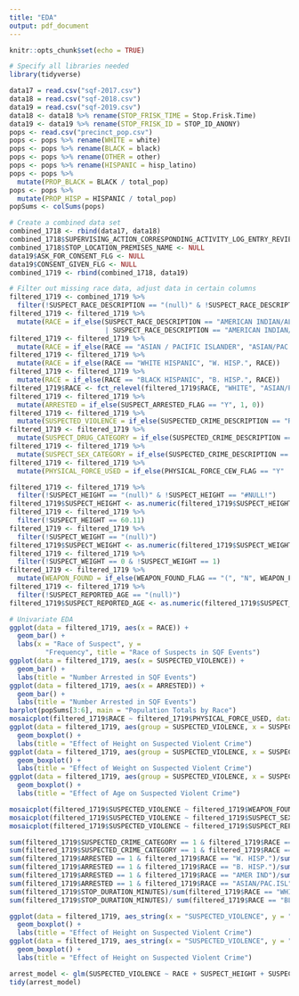 ```yaml
---
title: "EDA"
output: pdf_document
---
```


```r
knitr::opts_chunk$set(echo = TRUE)
```

```r
# Specify all libraries needed
library(tidyverse)
```


```r
data17 = read.csv("sqf-2017.csv")
data18 = read.csv("sqf-2018.csv")
data19 = read.csv("sqf-2019.csv")
data18 <- data18 %>% rename(STOP_FRISK_TIME = Stop.Frisk.Time)
data19 <- data19 %>% rename(STOP_FRISK_ID = STOP_ID_ANONY)
pops <- read.csv("precinct_pop.csv")
pops <- pops %>% rename(WHITE = white)
pops <- pops %>% rename(BLACK = black)
pops <- pops %>% rename(OTHER = other)
pops <- pops %>% rename(HISPANIC = hisp_latino)
pops <- pops %>% 
  mutate(PROP_BLACK = BLACK / total_pop)
pops <- pops %>% 
  mutate(PROP_HISP = HISPANIC / total_pop)
popSums <- colSums(pops)
```

```r
# Create a combined data set
combined_1718 <- rbind(data17, data18)
combined_1718$SUPERVISING_ACTION_CORRESPONDING_ACTIVITY_LOG_ENTRY_REVIEWED <- NULL
combined_1718$STOP_LOCATION_PREMISES_NAME <- NULL
data19$ASK_FOR_CONSENT_FLG <- NULL
data19$CONSENT_GIVEN_FLG <- NULL
combined_1719 <- rbind(combined_1718, data19)
```

```r
# Filter out missing race data, adjust data in certain columns
filtered_1719 <- combined_1719 %>%
  filter(!SUSPECT_RACE_DESCRIPTION == "(null)" & !SUSPECT_RACE_DESCRIPTION == "MALE")
filtered_1719 <- filtered_1719 %>%
  mutate(RACE = if_else(SUSPECT_RACE_DESCRIPTION == "AMERICAN INDIAN/ALASKAN NATIVE"
                        | SUSPECT_RACE_DESCRIPTION == "AMERICAN INDIAN/ALASKAN N", "AMER IND", SUSPECT_RACE_DESCRIPTION))
filtered_1719 <- filtered_1719 %>%
  mutate(RACE = if_else(RACE == "ASIAN / PACIFIC ISLANDER", "ASIAN/PAC.ISL", RACE))
filtered_1719 <- filtered_1719 %>%
  mutate(RACE = if_else(RACE == "WHITE HISPANIC", "W. HISP.", RACE))
filtered_1719 <- filtered_1719 %>%
  mutate(RACE = if_else(RACE == "BLACK HISPANIC", "B. HISP.", RACE))
filtered_1719$RACE <- fct_relevel(filtered_1719$RACE, "WHITE", "ASIAN/PAC.ISL", "W. HISP.", "B. HISP.", "BLACK", "AMER IND")
filtered_1719 <- filtered_1719 %>%
  mutate(ARRESTED = if_else(SUSPECT_ARRESTED_FLAG == "Y", 1, 0))
filtered_1719 <- filtered_1719 %>%
  mutate(SUSPECTED_VIOLENCE = if_else(SUSPECTED_CRIME_DESCRIPTION == "ROBBERY" | SUSPECTED_CRIME_DESCRIPTION == "ASSAULT" | SUSPECTED_CRIME_DESCRIPTION == "RAPE" | SUSPECTED_CRIME_DESCRIPTION == "MURDER" | SUSPECTED_CRIME_DESCRIPTION == "TERRORISM" | SUSPECTED_CRIME_DESCRIPTION == "FORCIBLE TOUCHING" | SUSPECTED_CRIME_DESCRIPTION == "RECKLESS ENDANGERMENT" | SUSPECTED_CRIME_DESCRIPTION == "MENACING", 1, 0))
filtered_1719 <- filtered_1719 %>%
  mutate(SUSPECT_DRUG_CATEGORY = if_else(SUSPECTED_CRIME_DESCRIPTION == "CRIMINAL POSSESSION OF MARIHUANA" | SUSPECTED_CRIME_DESCRIPTION == "CRIMINAL POSSESSION OF CONTROLLED SUBSTANCE" | SUSPECTED_CRIME_DESCRIPTION == "CRIMINAL SALE OF MARIHUANA" | SUSPECTED_CRIME_DESCRIPTION == "CRIMINAL SALE OF CONTROLLED SUBSTANCE", 1, 0))
filtered_1719 <- filtered_1719 %>%
  mutate(SUSPECT_SEX_CATEGORY = if_else(SUSPECTED_CRIME_DESCRIPTION == "RAPE" | SUSPECTED_CRIME_DESCRIPTION == "PROSTITUTION" | SUSPECTED_CRIME_DESCRIPTION == "FORCIBLE TOUCHING" | SUSPECTED_CRIME_DESCRIPTION == "CRIMINAL SALE OF CONTROLLED SUBSTANCE", "SEX RELATED", "NON-SEX RELATED"))
filtered_1719 <- filtered_1719 %>%
  mutate(PHYSICAL_FORCE_USED = if_else(PHYSICAL_FORCE_CEW_FLAG == "Y" | PHYSICAL_FORCE_DRAW_POINT_FIREARM_FLAG == "Y" | PHYSICAL_FORCE_OC_SPRAY_USED_FLAG == "Y" | PHYSICAL_FORCE_OTHER_FLAG == "Y" | PHYSICAL_FORCE_RESTRAINT_USED_FLAG == "Y" | PHYSICAL_FORCE_WEAPON_IMPACT_FLAG == "Y", 1, 0))
```

```r
filtered_1719 <- filtered_1719 %>%
  filter(!SUSPECT_HEIGHT == "(null)" & !SUSPECT_HEIGHT == "#NULL!")
filtered_1719$SUSPECT_HEIGHT <- as.numeric(filtered_1719$SUSPECT_HEIGHT)
filtered_1719 <- filtered_1719 %>%
  filter(!SUSPECT_HEIGHT == 60.11)
filtered_1719 <- filtered_1719 %>%
  filter(!SUSPECT_WEIGHT == "(null)")
filtered_1719$SUSPECT_WEIGHT <- as.numeric(filtered_1719$SUSPECT_WEIGHT)
filtered_1719 <- filtered_1719 %>%
  filter(!SUSPECT_WEIGHT == 0 & !SUSPECT_WEIGHT == 1)
filtered_1719 <- filtered_1719 %>%
  mutate(WEAPON_FOUND = if_else(WEAPON_FOUND_FLAG == "(", "N", WEAPON_FOUND_FLAG))
filtered_1719 <- filtered_1719 %>%
  filter(!SUSPECT_REPORTED_AGE == "(null)")
filtered_1719$SUSPECT_REPORTED_AGE <- as.numeric(filtered_1719$SUSPECT_REPORTED_AGE)
```



```r
# Univariate EDA
ggplot(data = filtered_1719, aes(x = RACE)) +
  geom_bar() +
  labs(x = "Race of Suspect", y = 
         "Frequency", title = "Race of Suspects in SQF Events")
ggplot(data = filtered_1719, aes(x = SUSPECTED_VIOLENCE)) +
  geom_bar() +
  labs(title = "Number Arrested in SQF Events")
ggplot(data = filtered_1719, aes(x = ARRESTED)) +
  geom_bar() +
  labs(title = "Number Arrested in SQF Events")
barplot(popSums[3:6], main = "Population Totals by Race")
mosaicplot(filtered_1719$RACE ~ filtered_1719$PHYSICAL_FORCE_USED, data = filtered_1719)
ggplot(data = filtered_1719, aes(group = SUSPECTED_VIOLENCE, x = SUSPECTED_VIOLENCE, y = SUSPECT_HEIGHT)) +
  geom_boxplot() +
  labs(title = "Effect of Height on Suspected Violent Crime")
ggplot(data = filtered_1719, aes(group = SUSPECTED_VIOLENCE, x = SUSPECTED_VIOLENCE, y = SUSPECT_WEIGHT)) +
  geom_boxplot() +
  labs(title = "Effect of Weight on Suspected Violent Crime")
ggplot(data = filtered_1719, aes(group = SUSPECTED_VIOLENCE, x = SUSPECTED_VIOLENCE, y = SUSPECT_REPORTED_AGE)) +
  geom_boxplot() +
  labs(title = "Effect of Age on Suspected Violent Crime")
```

```r
mosaicplot(filtered_1719$SUSPECTED_VIOLENCE ~ filtered_1719$WEAPON_FOUND, data = filtered_1719)
mosaicplot(filtered_1719$SUSPECTED_VIOLENCE ~ filtered_1719$SUSPECT_SEX, data = filtered_1719)
mosaicplot(filtered_1719$SUSPECTED_VIOLENCE ~ filtered_1719$SUSPECT_REPORTED_AGE, data = filtered_1719)
```


```r
sum(filtered_1719$SUSPECTED_CRIME_CATEGORY == 1 & filtered_1719$RACE == "BLACK")/sum(filtered_1719$RACE == "BLACK")
sum(filtered_1719$SUSPECTED_CRIME_CATEGORY == 1 & filtered_1719$RACE == "WHITE")/sum(filtered_1719$RACE == "WHITE")
sum(filtered_1719$ARRESTED == 1 & filtered_1719$RACE == "W. HISP.")/sum(filtered_1719$RACE == "W. HISP.")
sum(filtered_1719$ARRESTED == 1 & filtered_1719$RACE == "B. HISP.")/sum(filtered_1719$RACE == "B. HISP.")
sum(filtered_1719$ARRESTED == 1 & filtered_1719$RACE == "AMER IND")/sum(filtered_1719$RACE == "AMER IND")
sum(filtered_1719$ARRESTED == 1 & filtered_1719$RACE == "ASIAN/PAC.ISL")/sum(filtered_1719$RACE == "ASIAN/PAC.ISL")
sum(filtered_1719$STOP_DURATION_MINUTES)/sum(filtered_1719$RACE == "WHITE")
sum(filtered_1719$STOP_DURATION_MINUTES)/ sum(filtered_1719$RACE == "BLACK")
```

```r
ggplot(data = filtered_1719, aes_string(x = "SUSPECTED_VIOLENCE", y = "SUSPECT_HEIGHT")) +
  geom_boxplot() +
  labs(title = "Effect of Height on Suspected Violent Crime")
ggplot(data = filtered_1719, aes_string(x = "SUSPECTED_VIOLENCE", y = "SUSPECT_HEIGHT")) +
  geom_boxplot() +
  labs(title = "Effect of Height on Suspected Violent Crime")
```




```r
arrest_model <- glm(SUSPECTED_VIOLENCE ~ RACE + SUSPECT_HEIGHT + SUSPECT_WEIGHT + WEAPON_FOUND_FLAG, data = filtered_1719)
tidy(arrest_model)
```


